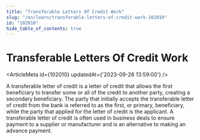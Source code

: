 ```yaml
---
title: "Transferable Letters Of Credit Work"
slug: "/en/learn/transferable-letters-of-credit-work-102010"
id: "102010"
hide_table_of_contents: true
---
```



# Transferable Letters Of Credit Work

<ArticleMeta id={102010} updatedAt={'2023-09-26 13:59:00'} />
<div className='border-solid border-b border-t-0 my-4 border-[var(--ifm-color-gray-300)]' />

A transferable letter of credit is a letter of credit that allows the first beneficiary to transfer some or all of the credit to another party, creating a secondary beneficiary. The party that initially accepts the transferable letter of credit from the bank is referred to as the first, or primary, beneficiary, while the party that applied for the letter of credit is the applicant. A transferable letter of credit is often used in business deals to ensure payment to a supplier or manufacturer and is an alternative to making an advance payment.
